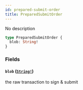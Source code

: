 ```yaml
---
id: prepared-submit-order
title: PreparedSubmitOrder
---
```


No description

```graphql
type PreparedSubmitOrder {
  blob: String!
}
```

### Fields

#### `blob` ([`String!`](/graphql/scalars/string))

the raw transaction to sign & submit
